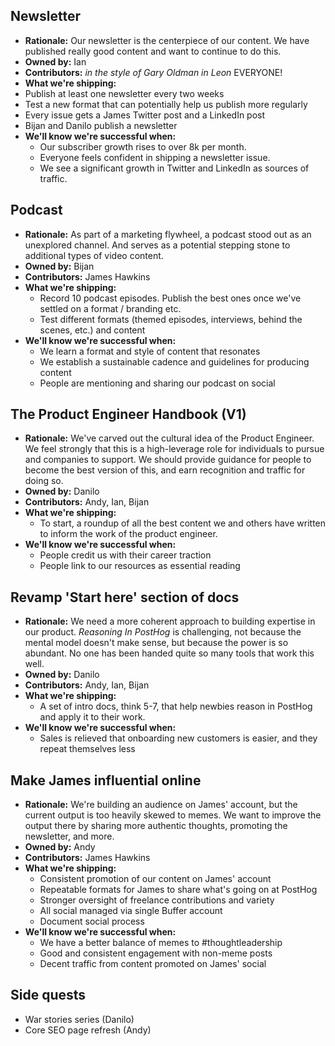 ## Newsletter

- **Rationale:** Our newsletter is the centerpiece of our content. We have published really good content and want to continue to do this.
- **Owned by:** Ian
- **Contributors:** *in the style of Gary Oldman in Leon* EVERYONE!
- **What we're shipping:**
 - Publish at least one newsletter every two weeks
 - Test a new format that can potentially help us publish more regularly
 - Every issue gets a James Twitter post and a LinkedIn post
 - Bijan and Danilo publish a newsletter
- **We'll know we're successful when:**
  - Our subscriber growth rises to over 8k per month.
  - Everyone feels confident in shipping a newsletter issue. 
  - We see a significant growth in Twitter and LinkedIn as sources of traffic.

## Podcast

- **Rationale:** As part of a marketing flywheel, a podcast stood out as an unexplored channel. And serves as a potential stepping stone to additional types of video content.
- **Owned by:** Bijan
- **Contributors:** James Hawkins
- **What we're shipping:**
  - Record 10 podcast episodes. Publish the best ones once we've settled on a format / branding etc.
  - Test different formats (themed episodes, interviews, behind the scenes, etc.) and content
- **We'll know we're successful when:**
  - We learn a format and style of content that resonates
  - We establish a sustainable cadence and guidelines for producing content
  - People are mentioning and sharing our podcast on social

## The Product Engineer Handbook (V1)

- **Rationale:** We've carved out the cultural idea of the Product Engineer. We feel strongly that this is a high-leverage role for individuals to pursue and companies to support. We should provide guidance for people to become the best version of this, and earn recognition and traffic for doing so.
- **Owned by:** Danilo
- **Contributors:** Andy, Ian, Bijan
- **What we're shipping:**
  - To start, a roundup of all the best content we and others have written to inform the work of the product engineer.
- **We'll know we're successful when:**
  - People credit us with their career traction
  - People link to our resources as essential reading

## Revamp 'Start here' section of docs

- **Rationale:** We need a more coherent approach to building expertise in our product. *Reasoning In PostHog* is challenging, not because the mental model doesn't make sense, but because the power is so abundant. No one has been handed quite so many tools that work this well.
- **Owned by:** Danilo
- **Contributors:** Andy, Ian, Bijan
- **What we're shipping:**
  - A set of intro docs, think 5-7, that help newbies reason in PostHog and apply it to their work.
- **We'll know we're successful when:**
  - Sales is relieved that onboarding new customers is easier, and they repeat themselves less


## Make James influential online

- **Rationale:** We're building an audience on James' account, but the current output is too heavily skewed to memes. We want to improve the output there by sharing more authentic thoughts, promoting the newsletter, and more.
- **Owned by:** Andy
- **Contributors:** James Hawkins
- **What we're shipping:**
  - Consistent promotion of our content on James' account
  - Repeatable formats for James to share what's going on at PostHog
  - Stronger oversight of freelance contributions and variety
  - All social managed via single Buffer account
  - Document social process
- **We'll know we're successful when:**
  - We have a better balance of memes to #thoughtleadership
  - Good and consistent engagement with non-meme posts
  - Decent traffic from content promoted on James' social


## Side quests

- War stories series (Danilo)
- Core SEO page refresh (Andy)